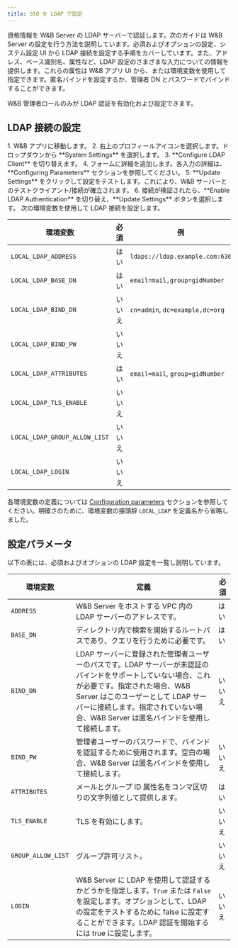 ```yaml
---
title: SSO を LDAP で設定
---
```


資格情報を W&B Server の LDAP サーバーで認証します。次のガイドは W&B Server の設定を行う方法を説明しています。必須およびオプションの設定、システム設定 UI から LDAP 接続を設定する手順をカバーしています。また、アドレス、ベース識別名、属性など、LDAP 設定のさまざまな入力についての情報を提供します。これらの属性は W&B アプリ UI から、または環境変数を使用して指定できます。匿名バインドを設定するか、管理者 DN とパスワードでバインドすることができます。

<Note>
W&B 管理者ロールのみが LDAP 認証を有効化および設定できます。
</Note>

## LDAP 接続の設定

<Tabs>
<Tab title="W&B アプリ">
1. W&B アプリに移動します。
2. 右上のプロフィールアイコンを選択します。ドロップダウンから **System Settings** を選択します。
3. **Configure LDAP Client** を切り替えます。
4. フォームに詳細を追加します。各入力の詳細は、**Configuring Parameters** セクションを参照してください。
5. **Update Settings** をクリックして設定をテストします。これにより、W&B サーバーとのテストクライアント/接続が確立されます。
6. 接続が検証されたら、**Enable LDAP Authentication** を切り替え、**Update Settings** ボタンを選択します。
</Tab>
<Tab title="環境変数">
次の環境変数を使用して LDAP 接続を設定します。

| 環境変数                         | 必須   | 例                              |
| ----------------------------- | ---- | ------------------------------- |
| `LOCAL_LDAP_ADDRESS`          | はい  | `ldaps://ldap.example.com:636`  |
| `LOCAL_LDAP_BASE_DN`          | はい  | `email=mail,group=gidNumber`    |
| `LOCAL_LDAP_BIND_DN`          | いいえ | `cn=admin`, `dc=example,dc=org` |
| `LOCAL_LDAP_BIND_PW`          | いいえ |                                 |
| `LOCAL_LDAP_ATTRIBUTES`       | はい  | `email=mail`, `group=gidNumber` |
| `LOCAL_LDAP_TLS_ENABLE`       | いいえ |                                 |
| `LOCAL_LDAP_GROUP_ALLOW_LIST` | いいえ |                                 |
| `LOCAL_LDAP_LOGIN`            | いいえ |                                 |

各環境変数の定義については [Configuration parameters](#configuration-parameters) セクションを参照してください。明確さのために、環境変数の接頭辞 `LOCAL_LDAP` を定義名から省略しました。
</Tab>
</Tabs>

## 設定パラメータ

以下の表には、必須およびオプションの LDAP 設定を一覧し説明しています。

| 環境変数          | 定義                                         | 必須   |
| ---------------- | ------------------------------------------- | ---- |
| `ADDRESS`        | W&B Server をホストする VPC 内の LDAP サーバーのアドレスです。 | はい  |
| `BASE_DN`        | ディレクトリ内で検索を開始するルートパスであり、クエリを行うために必要です。 | はい  |
| `BIND_DN`        | LDAP サーバーに登録された管理者ユーザーのパスです。LDAP サーバーが未認証のバインドをサポートしていない場合、これが必要です。指定された場合、W&B Server はこのユーザーとして LDAP サーバーに接続します。指定されていない場合、W&B Server は匿名バインドを使用して接続します。 | いいえ |
| `BIND_PW`        | 管理者ユーザーのパスワードで、バインドを認証するために使用されます。空白の場合、W&B Server は匿名バインドを使用して接続します。   | いいえ |
| `ATTRIBUTES`     | メールとグループ ID 属性名をコンマ区切りの文字列値として提供します。    | はい  |
| `TLS_ENABLE`     | TLS を有効にします。                              | いいえ |
| `GROUP_ALLOW_LIST` | グループ許可リスト。                                 | いいえ |
| `LOGIN`          | W&B Server に LDAP を使用して認証するかどうかを指定します。`True` または `False` を設定します。オプションとして、LDAP の設定をテストするために false に設定することができます。LDAP 認証を開始するには true に設定します。 | いいえ |